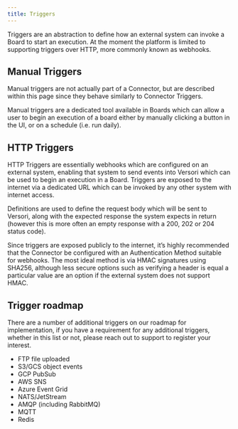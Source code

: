 ```yaml
---
title: Triggers
---
```


Triggers are an abstraction to define how an external system can invoke a Board to start an execution. At the moment the
platform is limited to supporting triggers over HTTP, more commonly known as webhooks.

## Manual Triggers

<Note>
    Manual triggers are not actually part of a Connector, but are described within this page since they behave similarly
    to Connector Triggers.
</Note>

Manual triggers are a dedicated tool available in Boards which can allow a user to begin an execution of a board either
by manually clicking a button in the UI, or on a schedule (i.e. run daily).

## HTTP Triggers

HTTP Triggers are essentially webhooks which are configured on an external system, enabling that system to send events
into Versori which can be used to begin an execution in a Board. Triggers are exposed to the internet via a dedicated
URL which can be invoked by any other system with internet access.

Definitions are used to define the request body which will be sent to Versori, along with the expected response the
system expects in return (however this is more often an empty response with a 200, 202 or 204 status code).

Since triggers are exposed publicly to the internet, it’s highly recommended that the Connector be configured with an
Authentication Method suitable for webhooks. The most ideal method is via HMAC signatures using SHA256, although less
secure options such as verifying a header is equal a particular value are an option if the external system does not
support HMAC.

## Trigger roadmap

There are a number of additional triggers on our roadmap for implementation, if you have a requirement for any
additional triggers, whether in this list or not, please reach out to support to register your interest.

- FTP file uploaded
- S3/GCS object events
- GCP PubSub
- AWS SNS
- Azure Event Grid
- NATS/JetStream
- AMQP (including RabbitMQ)
- MQTT
- Redis
